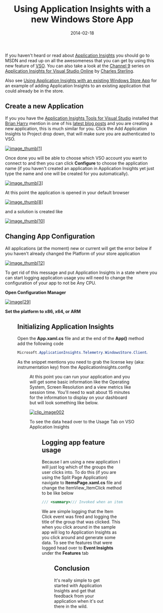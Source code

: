 ﻿---
title: 'Using Application Insights with a new Windows Store App'
date: 2014-02-18
tags: ['Azure', 'Application Insights', 'Windows Store App']
draft: false
summary: 'If you haven''t heard or read about Application Insights you should go to MSDN and read up on all the awesomeness that you can get by using this new feature of VSO. You can also take a look at the Channel 9 series on Application Insights for Visual Studio Online by Charles Sterling.'
---


If you haven't heard or read about [Application Insights](http://msdn.microsoft.com/en-us/library/dn481095.aspx) you should go to MSDN and read up on all the awesomeness that you can get by using this new feature of [VSO](http://www.visualstudio.com/en-us/products/visual-studio-online-overview-vs.aspx). You can also take a look at the [Channel 9](http://channel9.msdn.com/) series on [Application Insights for Visual Studio Online](http://channel9.msdn.com/Series/Application-Insights-for-Visual-Studio-Online) by [Charles Sterling](https://twitter.com/chass).
 
Also see [Using Application Insights with an existing Windows Store App](https://gordonbeeming.com/blog/post/using-application-insights-with-an-existing-windows-store-app) for an example of adding Application Insights to an existing application that could already be in the store.
 
## Create a new Application
 
If you you have the [Application Insights Tools for Visual Studio](http://visualstudiogallery.msdn.microsoft.com/82367b81-3f97-4de1-bbf1-eaf52ddc635a) installed that [Brian Harry](http://blogs.msdn.com/b/bharry/) mention in one of his [latest blog posts](http://blogs.msdn.com/b/bharry/archive/2014/02/06/application-insights-visual-studio-add-in-preview.aspx) and you are creating a new application, this is much similar for you. Click the Add Application Insights to Project drop down, that will make sure you are authenticated to VSO. 
 
[![image_thumb\[1\]](https://gordonbeeming.com/blog/binaries/stream/image-jpg/image/1000/0/00ad5c692fb24e4516b85dcbe66a313683e66fa7/07c12f6d-79ee-4640-a302-4e8b03a3ef41.png "image_thumb[1]")](https://gordonbeeming.com/blog/binaries/stream/image-jpg/image/1000/0/00ad5c692fb24e4516b85dcbe66a313683e66fa7/ee00c3bf-5cc1-462b-844e-5935880839d9.png)
 
Once done you will be able to choose which VSO account you want to connect to and then you can click **Configure** to choose the application name (if you haven't created an application in Application Insights yet just type the name and one will be created for you automatically).
 
[![image_thumb\[3\]](https://gordonbeeming.com/blog/binaries/stream/image-jpg/image/1000/0/3e3b41f6b650dc1d9056531e645996a33e0e9394/5a0cca7f-f5f6-458a-8729-b37a8dff6811.png "image_thumb[3]")](https://gordonbeeming.com/blog/binaries/stream/image-jpg/image/1000/0/3e3b41f6b650dc1d9056531e645996a33e0e9394/93ee2a37-80bd-4878-a3f4-3bce0dad7d73.png)
 
At this point the application is opened in your default browser
 
[![image_thumb\[8\]](https://gordonbeeming.com/blog/binaries/stream/image-jpg/image/1000/0/50c592677ccf1a87df3587cb645664a73b9306e5/630e5e8a-4312-43c1-b5e9-5de958227d09.png "image_thumb[8]")](https://gordonbeeming.com/blog/binaries/stream/image-jpg/image/1000/0/50c592677ccf1a87df3587cb645664a73b9306e5/7975254b-df38-46d4-9edf-88d55c0e3684.png)
 
and a solution is created like
 
[![image_thumb\[10\]](https://gordonbeeming.com/blog/binaries/stream/image-jpg/image/1000/0/d0095bb28fdfc157dd6a1c588e365ad93882109a/8b53ddfc-951f-4fd8-be64-a44a0ce8b4aa.png "image_thumb[10]")](https://gordonbeeming.com/blog/binaries/stream/image-jpg/image/1000/0/d0095bb28fdfc157dd6a1c588e365ad93882109a/82173d94-f8e7-44f6-bdcf-3f64b1c86fd8.png)
 
## Changing App Configuration
 
All applications (at the moment) new or current will get the error below if you haven't already changed the Platform of your store application
 
[![image_thumb\[12\]](https://gordonbeeming.com/blog/binaries/stream/image-jpg/image/1000/0/59ae1eaf45e0f7578cf9e734fe53cd359853c480/ebbedf96-2503-4f7c-b53a-c8e41e1b5a9f.png "image_thumb[12]")](https://gordonbeeming.com/blog/binaries/stream/image-jpg/image/1000/0/59ae1eaf45e0f7578cf9e734fe53cd359853c480/5203f712-a70f-4f5b-aa8b-4bc883ba1fa5.png)
 
To get rid of this message and put Application Insights in a state where you can start logging application usage you will need to change the configuration of your app to not be Any CPU.
 
**Open Configuration Manager**
 
[![image\[29\]](https://gordonbeeming.com/blog/binaries/stream/image-jpg/image/1000/0/2238453aa7085cdcd08712bc67529ad37d53d7ed/fe189014-62b7-4070-9334-3a5996c5aa2e.png "image[29]")](https://gordonbeeming.com/blog/binaries/stream/image-jpg/image/1000/0/2238453aa7085cdcd08712bc67529ad37d53d7ed/1cb63d33-a792-476b-8105-2b683d9e8951.png)
 
**Set the platform to x86, x64, or ARM**
 
<Figure key="/images/f7c1f432bbc14c5591ca252f693cb357.png" src="/images/f7c1f432bbc14c5591ca252f693cb357.png" alt="Visual Studio Configuration Manager: Setting project platform to x86, x64, or ARM." width="0" height="0" caption="Changing project platform in Visual Studio Configuration Manager for Application Insights compatibility." />
 
## Initializing Application Insights
 
Open the **App.xaml.cs** file and at the end of the **App()** method add the following code
 
```csharp
Microsoft.ApplicationInsights.Telemetry.WindowsStore.ClientAnalyticsSession.Default.Start("license key from ApplicationInsights.config");
```

As the snippet mentions you need to grab the license key (aka: instrumentation key) from the ApplicationInsights.config

<Figure key="/images/04ca2520299e433f8ded2e1fa5d0cd6e.png" src="/images/04ca2520299e433f8ded2e1fa5d0cd6e.png" alt="Visual Studio: ApplicationInsights.config file showing the InstrumentationKey." width="0" height="0" caption="Copying the Instrumentation Key from ApplicationInsights.config." />

At this point you can run your application and you will get some basic information like the Operating System, Screen Resolution and a view metrics like session time. You'll need to wait about 15 minutes for the information to display on your dashboard but will look something like below.

[![clip_image002](https://gordonbeeming.com/blog/image/1000/0/1fc1e61c-e2f5-4bf0-80cf-17a6ab38c861.jpg "clip_image002")](https://gordonbeeming.com/blog/image/1000/0/a496db87-ca2a-4044-a111-3cae8c128816.jpg)

To see the data head over to the Usage Tab on VSO Application Insights

<Figure key="/images/29606a92edae40be8d37a84c8f4c524f.png" src="/images/29606a92edae40be8d37a84c8f4c524f.png" alt="VSO Application Insights: Usage tab displaying session data." width="0" height="0" caption="Viewing basic usage data in Application Insights Usage tab." />

## Logging app feature usage

Because I am using a new application I will just log which of the groups the user clicks into. To do this (if you are using the Split Page Application) navigate to **ItemsPage.xaml.cs** file and change the ItemView\_ItemClick method to be like below

```csharp
/// <summary>/// Invoked when an item is clicked./// </summary>/// <param name="sender">The GridView (or ListView when the application is snapped)/// displaying the item clicked.</param>/// <param name="e">Event data that describes the item clicked.</param>void ItemView_ItemClick(object sender, ItemClickEventArgs e){    var properties = new Dictionary<string, object>() {{"Title", ((SampleDataGroup)e.ClickedItem).Title}};    Microsoft.ApplicationInsights.Telemetry.WindowsStore.ClientAnalyticsChannel.Default.LogEvent("Store/ItemView", properties);    // Navigate to the appropriate destination page, configuring the new page    // by passing required information as a navigation parameter    var groupId = ((SampleDataGroup)e.ClickedItem).UniqueId;    this.Frame.Navigate(typeof(SplitPage), groupId);}
```

We are simple logging that the Item Click event was fired and logging the title of the group that was clicked. This when you click around in the sample app will log to Application Insights as you click around and generate some data. To see the features that were logged head over to **Event Insights** under the **Features** tab

<Figure key="/images/208fc0ec6f5247968935566cdcc6c56c.png" src="/images/208fc0ec6f5247968935566cdcc6c56c.png" alt="VSO Application Insights: Event Insights under Features tab showing logged custom events." width="0" height="0" caption="Viewing logged custom events in Application Insights Event Insights." />

## Conclusion

It's really simple to get started with Application Insights and get that feedback from your application when it's out there in the wild.

